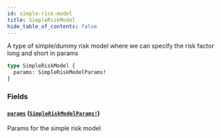 ```yaml
---
id: simple-risk-model
title: SimpleRiskModel
hide_table_of_contents: false
---
```



A type of simple/dummy risk model where we can specify the risk factor long and short in params

```graphql
type SimpleRiskModel {
  params: SimpleRiskModelParams!
}
```


### Fields

#### [`params`](#) ([`SimpleRiskModelParams!`](/docs/mainnet/graphql/objects/simple-risk-model-params))

Params for the simple risk model




